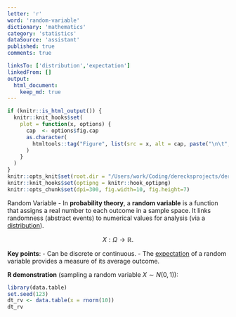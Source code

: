 ```yaml
---
letter: 'r'
word: 'random-variable'
dictionary: 'mathematics'
category: 'statistics'
dataSource: 'assistant'
published: true
comments: true

linksTo: ['distribution','expectation']
linkedFrom: []
output:
  html_document:
    keep_md: true
---
```


```r
if (knitr::is_html_output()) {
  knitr::knit_hooks$set(
    plot = function(x, options) {
      cap  <- options$fig.cap
      as.character(
        htmltools::tag("Figure", list(src = x, alt = cap, paste("\n\t", cap, "\n", sep="")))
      )
    }
  )
}
knitr::opts_knit$set(root.dir = "/Users/work/Coding/derecksprojects/derecksnotes.com-playground/derecksnotes.com/client/src/app/dictionaries/mathematics/definitions")
knitr::knit_hooks$set(optipng = knitr::hook_optipng)
knitr::opts_chunk$set(dpi=300, fig.width=10, fig.height=7)
```

<a id="random-variable">Random Variable</a> - In **probability theory**, a **random variable** is a function that assigns a real number to each outcome in a sample space. It links randomness (abstract events) to numerical values for analysis (via a [distribution](#distribution)). 

$$
X: \Omega \to \mathbb{R}.
$$

**Key points**:
- Can be discrete or continuous.
- The [expectation](#expectation) of a random variable provides a measure of its average outcome.

**R demonstration** (sampling a random variable $X\sim N(0,1)$):

```r
library(data.table)
set.seed(123)
dt_rv <- data.table(x = rnorm(10))
dt_rv
```
